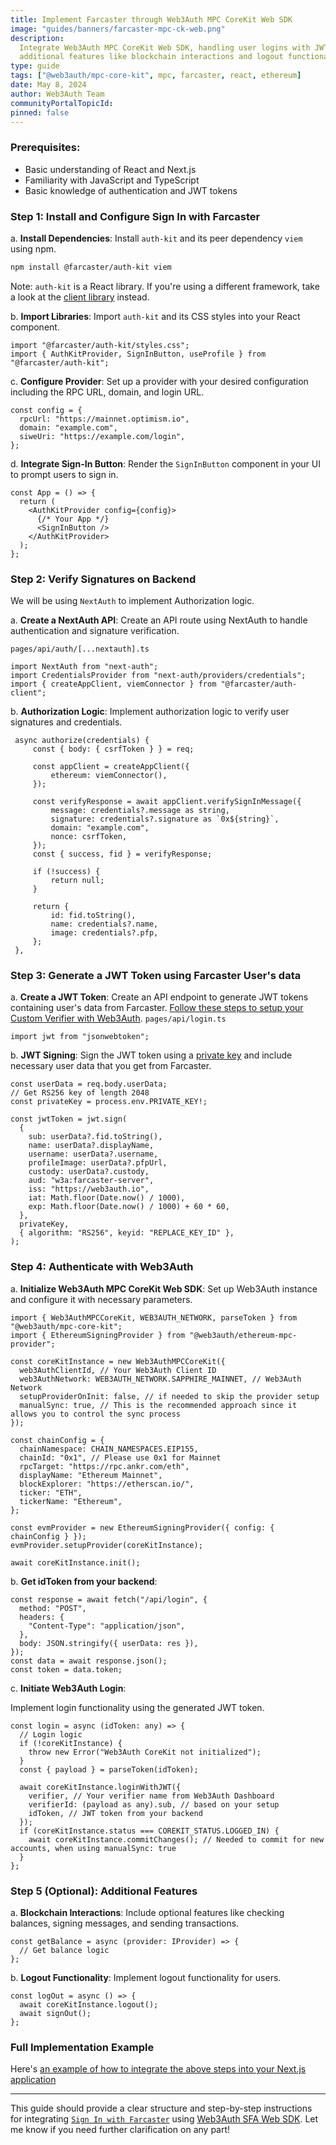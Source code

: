 ```yaml
---
title: Implement Farcaster through Web3Auth MPC CoreKit Web SDK
image: "guides/banners/farcaster-mpc-ck-web.png"
description:
  Integrate Web3Auth MPC CoreKit Web SDK, handling user logins with JWT tokens, and adding
  additional features like blockchain interactions and logout functionality.
type: guide
tags: ["@web3auth/mpc-core-kit", mpc, farcaster, react, ethereum]
date: May 8, 2024
author: Web3Auth Team
communityPortalTopicId:
pinned: false
---
```



<SEO
  title="Implement Sign In with Farcaster through Web3Auth MPC CoreKit Web SDK"
  description="Learn how to integrate Web3Auth MPC CoreKit Web SDK, handling user logins with JWT tokens, and adding additional features like blockchain interactions and logout functionality."
  image="https://web3auth.io/docs/guides/banners/farcaster-mpc-ck-web.png"
  slug="/guides/farcaster-mpc-core-kit-web"
/>

### Prerequisites:

- Basic understanding of React and Next.js
- Familiarity with JavaScript and TypeScript
- Basic knowledge of authentication and JWT tokens

### Step 1: Install and Configure Sign In with Farcaster

a. **Install Dependencies**: Install `auth-kit` and its peer dependency `viem` using npm.

```bash
npm install @farcaster/auth-kit viem
```

Note: `auth-kit` is a React library. If you're using a different framework, take a look at the
[client library](https://docs.farcaster.xyz/auth-kit/client/introduction) instead.

b. **Import Libraries**: Import `auth-kit` and its CSS styles into your React component.

```tsx
import "@farcaster/auth-kit/styles.css";
import { AuthKitProvider, SignInButton, useProfile } from "@farcaster/auth-kit";
```

c. **Configure Provider**: Set up a provider with your desired configuration including the RPC URL,
domain, and login URL.

```tsx
const config = {
  rpcUrl: "https://mainnet.optimism.io",
  domain: "example.com",
  siweUri: "https://example.com/login",
};
```

d. **Integrate Sign-In Button**: Render the `SignInButton` component in your UI to prompt users to
sign in.

```tsx
const App = () => {
  return (
    <AuthKitProvider config={config}>
      {/* Your App */}
      <SignInButton />
    </AuthKitProvider>
  );
};
```

### Step 2: Verify Signatures on Backend

We will be using `NextAuth` to implement Authorization logic.

a. **Create a NextAuth API**: Create an API route using NextAuth to handle authentication and
signature verification.

`pages/api/auth/[...nextauth].ts`

```tsx
import NextAuth from "next-auth";
import CredentialsProvider from "next-auth/providers/credentials";
import { createAppClient, viemConnector } from "@farcaster/auth-client";
```

b. **Authorization Logic**: Implement authorization logic to verify user signatures and credentials.

```tsx
 async authorize(credentials) {
     const { body: { csrfToken } } = req;

     const appClient = createAppClient({
         ethereum: viemConnector(),
     });

     const verifyResponse = await appClient.verifySignInMessage({
         message: credentials?.message as string,
         signature: credentials?.signature as `0x${string}`,
         domain: "example.com",
         nonce: csrfToken,
     });
     const { success, fid } = verifyResponse;

     if (!success) {
         return null;
     }

     return {
         id: fid.toString(),
         name: credentials?.name,
         image: credentials?.pfp,
     };
 },
```

### Step 3: Generate a JWT Token using Farcaster User's data

a. **Create a JWT Token**: Create an API endpoint to generate JWT tokens containing user's data from
Farcaster.
[Follow these steps to setup your Custom Verifier with Web3Auth](https://web3auth.io/docs/auth-provider-setup/byo-jwt-provider#set-up-custom-jwt-verifier).
`pages/api/login.ts`

```tsx
import jwt from "jsonwebtoken";
```

b. **JWT Signing**: Sign the JWT token using a
[private key](https://web3auth.io/docs/auth-provider-setup/byo-jwt-provider#using-rsa-for-jwt-signing)
and include necessary user data that you get from Farcaster.

```tsx
const userData = req.body.userData;
// Get RS256 key of length 2048
const privateKey = process.env.PRIVATE_KEY!;

const jwtToken = jwt.sign(
  {
    sub: userData?.fid.toString(),
    name: userData?.displayName,
    username: userData?.username,
    profileImage: userData?.pfpUrl,
    custody: userData?.custody,
    aud: "w3a:farcaster-server",
    iss: "https://web3auth.io",
    iat: Math.floor(Date.now() / 1000),
    exp: Math.floor(Date.now() / 1000) + 60 * 60,
  },
  privateKey,
  { algorithm: "RS256", keyid: "REPLACE_KEY_ID" },
);
```

### Step 4: Authenticate with Web3Auth

a. **Initialize Web3Auth MPC CoreKit Web SDK**: Set up Web3Auth instance and configure it with
necessary parameters.

```tsx
import { Web3AuthMPCCoreKit, WEB3AUTH_NETWORK, parseToken } from "@web3auth/mpc-core-kit";
import { EthereumSigningProvider } from "@web3auth/ethereum-mpc-provider";

const coreKitInstance = new Web3AuthMPCCoreKit({
  web3AuthClientId, // Your Web3Auth Client ID
  web3AuthNetwork: WEB3AUTH_NETWORK.SAPPHIRE_MAINNET, // Web3Auth Network
  setupProviderOnInit: false, // if needed to skip the provider setup
  manualSync: true, // This is the recommended approach since it allows you to control the sync process
});

const chainConfig = {
  chainNamespace: CHAIN_NAMESPACES.EIP155,
  chainId: "0x1", // Please use 0x1 for Mainnet
  rpcTarget: "https://rpc.ankr.com/eth",
  displayName: "Ethereum Mainnet",
  blockExplorer: "https://etherscan.io/",
  ticker: "ETH",
  tickerName: "Ethereum",
};

const evmProvider = new EthereumSigningProvider({ config: { chainConfig } });
evmProvider.setupProvider(coreKitInstance);

await coreKitInstance.init();
```

b. **Get idToken from your backend**:

```tsx
const response = await fetch("/api/login", {
  method: "POST",
  headers: {
    "Content-Type": "application/json",
  },
  body: JSON.stringify({ userData: res }),
});
const data = await response.json();
const token = data.token;
```

c. **Initiate Web3Auth Login**:

Implement login functionality using the generated JWT token.

```tsx
const login = async (idToken: any) => {
  // Login logic
  if (!coreKitInstance) {
    throw new Error("Web3Auth CoreKit not initialized");
  }
  const { payload } = parseToken(idToken);

  await coreKitInstance.loginWithJWT({
    verifier, // Your verifier name from Web3Auth Dashboard
    verifierId: (payload as any).sub, // based on your setup
    idToken, // JWT token from your backend
  });
  if (coreKitInstance.status === COREKIT_STATUS.LOGGED_IN) {
    await coreKitInstance.commitChanges(); // Needed to commit for new accounts, when using manualSync: true
  }
};
```

### Step 5 (Optional): Additional Features

a. **Blockchain Interactions**: Include optional features like checking balances, signing messages,
and sending transactions.

```tsx
const getBalance = async (provider: IProvider) => {
  // Get balance logic
};
```

b. **Logout Functionality**: Implement logout functionality for users.

```tsx
const logOut = async () => {
  await coreKitInstance.logout();
  await signOut();
};
```

### Full Implementation Example

Here's
[an example of how to integrate the above steps into your Next.js application](https://github.com/Web3Auth/web3auth-core-kit-examples/tree/main/mpc-core-kit-web/mpc-core-kit-farcaster)

---

This guide should provide a clear structure and step-by-step instructions for integrating
[`Sign In with Farcaster`](https://docs.farcaster.xyz/auth-kit/installation) using
[Web3Auth SFA Web SDK](https://web3auth.io/docs/sdk/core-kit/sfa-web). Let me know if you need
further clarification on any part!
